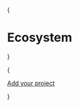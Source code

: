 
{<h1 className="font-oxanium text-3xl mt-10 mb-4 text-center text-[2.5rem] font-bold tracking-tight text-neutral-900 dark:text-neutral-200">Ecosystem</h1>}

{<p className="mb-16 text-center text-lg"><a href="https://github.com/taikoxyz/taiko-mono/issues/new?assignees=&labels=category.enhancement%2Cstatus.needs-triage&projects=&template=add_project.yml" target="_blank" rel="noopener noreferrer">Add your project</a></p>}

<EcosystemSection />
